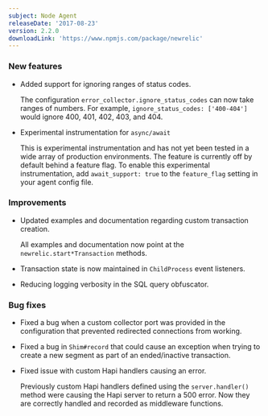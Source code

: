 ```yaml
---
subject: Node Agent
releaseDate: '2017-08-23'
version: 2.2.0
downloadLink: 'https://www.npmjs.com/package/newrelic'
---
```


### New features

* Added support for ignoring ranges of status codes.

  The configuration `error_collector.ignore_status_codes` can now take ranges of numbers. For example, `ignore_status_codes: ['400-404']` would ignore 400, 401, 402, 403, and 404.
* Experimental instrumentation for `async/await`

  This is experimental instrumentation and has not yet been tested in a wide array of production environments. The feature is currently off by default behind a feature flag. To enable this experimental instrumentation, add `await_support: true` to the `feature_flag` setting in your agent config file.

### Improvements

* Updated examples and documentation regarding custom transaction creation.

  All examples and documentation now point at the `newrelic.start*Transaction` methods.
* Transaction state is now maintained in `ChildProcess` event listeners.
* Reducing logging verbosity in the SQL query obfuscator.

### Bug fixes

* Fixed a bug when a custom collector port was provided in the configuration that prevented redirected connections from working.
* Fixed a bug in `Shim#record` that could cause an exception when trying to create a new segment as part of an ended/inactive transaction.
* Fixed issue with custom Hapi handlers causing an error.

  Previously custom Hapi handlers defined using the `server.handler()` method were causing the Hapi server to return a 500 error. Now they are correctly handled and recorded as middleware functions.
